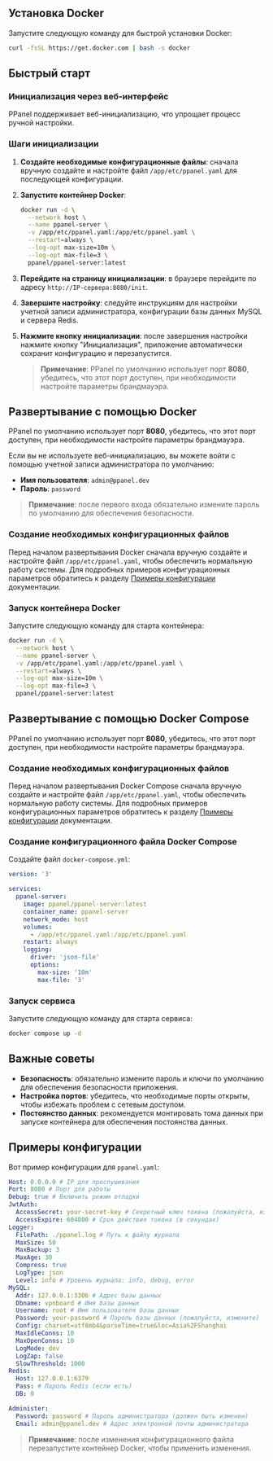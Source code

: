 ## Установка Docker

Запустите следующую команду для быстрой установки Docker:

```sh
curl -fsSL https://get.docker.com | bash -s docker
```

## Быстрый старт

### Инициализация через веб-интерфейс

PPanel поддерживает веб-инициализацию, что упрощает процесс ручной настройки.

### Шаги инициализации

1. **Создайте необходимые конфигурационные файлы**: сначала вручную создайте и настройте файл `/app/etc/ppanel.yaml` для последующей конфигурации.

2. **Запустите контейнер Docker**:

   ```sh
   docker run -d \
     --network host \
     --name ppanel-server \
     -v /app/etc/ppanel.yaml:/app/etc/ppanel.yaml \
     --restart=always \
     --log-opt max-size=10m \
     --log-opt max-file=3 \
     ppanel/ppanel-server:latest
   ```

3. **Перейдите на страницу инициализации**: в браузере перейдите по адресу `http://IP-сервера:8080/init`.

4. **Завершите настройку**: следуйте инструкциям для настройки учетной записи администратора, конфигурации базы данных MySQL и сервера Redis.

5. **Нажмите кнопку инициализации**: после завершения настройки нажмите кнопку "Инициализация", приложение автоматически сохранит конфигурацию и перезапустится.

   > **Примечание**: PPanel по умолчанию использует порт **8080**, убедитесь, что этот порт доступен, при необходимости настройте параметры брандмауэра.

## Развертывание с помощью Docker

PPanel по умолчанию использует порт **8080**, убедитесь, что этот порт доступен, при необходимости настройте параметры брандмауэра.

Если вы не используете веб-инициализацию, вы можете войти с помощью учетной записи администратора по умолчанию:

- **Имя пользователя**: `admin@ppanel.dev`
- **Пароль**: `password`

> **Примечание**: после первого входа обязательно измените пароль по умолчанию для обеспечения безопасности.

### Создание необходимых конфигурационных файлов

Перед началом развертывания Docker сначала вручную создайте и настройте файл `/app/etc/ppanel.yaml`, чтобы обеспечить нормальную работу системы. Для подробных примеров конфигурационных параметров обратитесь к разделу [Примеры конфигурации](#примеры-конфигурации) документации.

### Запуск контейнера Docker

Запустите следующую команду для старта контейнера:

```sh
docker run -d \
  --network host \
  --name ppanel-server \
  -v /app/etc/ppanel.yaml:/app/etc/ppanel.yaml \
  --restart=always \
  --log-opt max-size=10m \
  --log-opt max-file=3 \
  ppanel/ppanel-server:latest
```

## Развертывание с помощью Docker Compose

PPanel по умолчанию использует порт **8080**, убедитесь, что этот порт доступен, при необходимости настройте параметры брандмауэра.

### Создание необходимых конфигурационных файлов

Перед началом развертывания Docker Compose сначала вручную создайте и настройте файл `/app/etc/ppanel.yaml`, чтобы обеспечить нормальную работу системы. Для подробных примеров конфигурационных параметров обратитесь к разделу [Примеры конфигурации](#примеры-конфигурации) документации.

### Создание конфигурационного файла Docker Compose

Создайте файл `docker-compose.yml`:

```yaml
version: '3'

services:
  ppanel-server:
    image: ppanel/ppanel-server:latest
    container_name: ppanel-server
    network_mode: host
    volumes:
      - /app/etc/ppanel.yaml:/app/etc/ppanel.yaml
    restart: always
    logging:
      driver: 'json-file'
      options:
        max-size: '10m'
        max-file: '3'
```

### Запуск сервиса

Запустите следующую команду для старта сервиса:

```sh
docker compose up -d
```

## Важные советы

- **Безопасность**: обязательно измените пароль и ключи по умолчанию для обеспечения безопасности приложения.
- **Настройка портов**: убедитесь, что необходимые порты открыты, чтобы избежать проблем с сетевым доступом.
- **Постоянство данных**: рекомендуется монтировать тома данных при запуске контейнера для обеспечения постоянства данных.

## Примеры конфигурации

Вот пример конфигурации для `ppanel.yaml`:

```yaml
Host: 0.0.0.0 # IP для прослушивания
Port: 8080 # Порт для работы
Debug: true # Включить режим отладки
JwtAuth:
  AccessSecret: your-secret-key # Секретный ключ токена (пожалуйста, измените)
  AccessExpire: 604800 # Срок действия токена (в секундах)
Logger:
  FilePath: ./ppanel.log # Путь к файлу журнала
  MaxSize: 50
  MaxBackup: 3
  MaxAge: 30
  Compress: true
  LogType: json
  Level: info # Уровень журнала: info, debug, error
MySQL:
  Addr: 127.0.0.1:3306 # Адрес базы данных
  Dbname: vpnboard # Имя базы данных
  Username: root # Имя пользователя базы данных
  Password: your-password # Пароль базы данных (пожалуйста, измените)
  Config: charset=utf8mb4&parseTime=true&loc=Asia%2FShanghai
  MaxIdleConns: 10
  MaxOpenConns: 10
  LogMode: dev
  LogZap: false
  SlowThreshold: 1000
Redis:
  Host: 127.0.0.1:6379
  Pass: # Пароль Redis (если есть)
  DB: 0

Administer:
  Password: password # Пароль администратора (должен быть изменен)
  Email: admin@ppanel.dev # Адрес электронной почты администратора
```

> **Примечание**: после изменения конфигурационного файла перезапустите контейнер Docker, чтобы применить изменения.


<Giscus />
